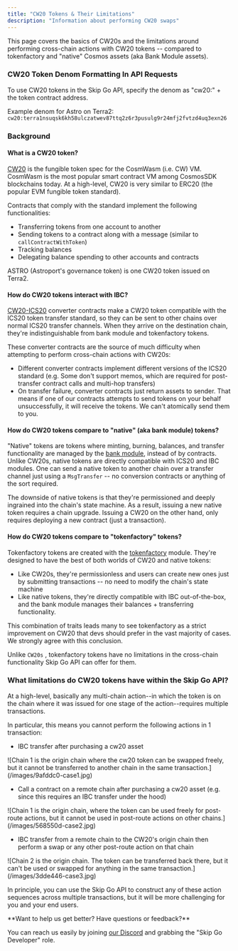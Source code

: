 ```yaml
---
title: "CW20 Tokens & Their Limitations"
description: "Information about performing CW20 swaps"
---
```


This page covers the basics of CW20s and the limitations around performing cross-chain actions with CW20 tokens -- compared to tokenfactory and "native" Cosmos assets (aka Bank Module assets). 

### CW20 Token Denom Formatting In API Requests

To use CW20 tokens in the Skip Go API, specify the denom as "cw20:" + the token contract address. 

Example denom for Astro on Terra2: `cw20:terra1nsuqsk6kh58ulczatwev87ttq2z6r3pusulg9r24mfj2fvtzd4uq3exn26`

### Background

#### What is a CW20 token?

[CW20](https://github.com/CosmWasm/cw-plus/blob/main/packages/cw20/README.md) is the fungible token spec for the CosmWasm (i.e. CW) VM. CosmWasm is the most popular smart contract VM among CosmosSDK blockchains today. At a high-level, CW20 is very similar to ERC20 (the popular EVM fungible token standard). 

Contracts that comply with the standard implement the following functionalities: 

* Transferring tokens from one account to another
* Sending tokens to a contract along with a message (similar to `callContractWithToken`)
* Tracking balances
* Delegating balance spending to other accounts and contracts

ASTRO (Astroport's governance token) is one CW20 token issued on Terra2.

#### How do CW20 tokens interact with IBC?

[CW20-ICS20](https://github.com/CosmWasm/cw-plus/tree/v0.6.0-beta1/contracts/cw20-ics20) converter contracts make a CW20 token compatible with the ICS20 token transfer standard, so they can be sent to other chains over normal ICS20 transfer channels. When they arrive on the destination chain, they're indistinguishable from bank module and tokenfactory tokens. 

These converter contracts are the source of much difficulty when attempting to perform cross-chain actions with CW20s: 

* Different converter contracts implement different versions of the ICS20 standard (e.g. Some don't support memos, which are required for post-transfer contract calls and multi-hop transfers)
* On transfer failure, converter contracts just return assets to sender. That means if one of our contracts attempts to send tokens on your behalf unsuccessfully, it will receive the tokens. We can't atomically send them to you.

#### How do CW20 tokens compare to "native" (aka bank module) tokens?

"Native" tokens are tokens where minting, burning, balances, and transfer functionality are managed by the [bank module](https://docs.cosmos.network/v0.46/modules/bank/), instead of by contracts. Unlike CW20s, native tokens are directly compatible with ICS20 and IBC modules. One can send a native token to another chain over a transfer channel just using a `MsgTransfer` \-- no conversion contracts or anything of the sort required.

The downside of native tokens is that they're permissioned and deeply ingrained into the chain's state machine. As a result, issuing a new native token requires a chain upgrade. Issuing a CW20 on the other hand, only requires deploying a new contract (just a transaction).

#### How do CW20 tokens compare to "tokenfactory" tokens?

Tokenfactory tokens are created with the [tokenfactory](https://docs.osmosis.zone/osmosis-core/modules/tokenfactory/) module. They're designed to have the best of both worlds of CW20 and native tokens: 

* Like CW20s, they're permissionless and users can create new ones just by submitting transactions -- no need to modify the chain's state machine
* Like native tokens, they're directly compatible with IBC out-of-the-box, and the bank module manages their balances + transferring functionality.

This combination of traits leads many to see tokenfactory as a strict improvement on CW20 that devs should prefer in the vast majority of cases. We strongly agree with this conclusion. 

Unlike `CW20s` , tokenfactory tokens have no limitations in the cross-chain functionality Skip Go API can offer for them. 

### What limitations do CW20 tokens have within the Skip Go API?

At a high-level, basically any multi-chain action--in which the token is on the chain where it was issued for one stage of the action--requires multiple transactions. 

In particular, this means you cannot perform the following actions in 1 transaction: 

* IBC transfer after purchasing a cw20 asset

<Frame caption="Chain 1 is the origin chain where the cw20 token can be swapped freely, but it cannot be transferred to another chain in the same transaction.">![Chain 1 is the origin chain where the cw20 token can be swapped freely, but it cannot be transferred to another chain in the same transaction.](/images/9afddc0-case1.jpg)</Frame>


* Call a contract on a remote chain after purchasing a cw20 asset (e.g. since this requires an IBC transfer under the hood)

<Frame caption="Chain 1 is the origin chain, where the token can be used freely for post-route actions, but it cannot be used in post-route actions on other chains.">![Chain 1 is the origin chain, where the token can be used freely for post-route actions, but it cannot be used in post-route actions on other chains.](/images/568550d-case2.jpg)</Frame>


* IBC transfer from a remote chain to the CW20's origin chain then perform a swap or any other post-route action on that chain

<Frame caption="Chain 2 is the origin chain. The token can be transferred back there, but it can't be used or swapped for anything in the same transaction.">![Chain 2 is the origin chain. The token can be transferred back there, but it can't be used or swapped for anything in the same transaction.](/images/3dde446-case3.jpg)</Frame>


In principle, you can use the Skip Go API to construct any of these action sequences across multiple transactions, but it will be more challenging for you and your end users.


 <Check>
 **Want to help us get better? Have questions or feedback?**
 
 You can reach us easily by joining [our Discord](https://skip.build/discord) and grabbing the "Skip Go Developer" role.
 </Check>